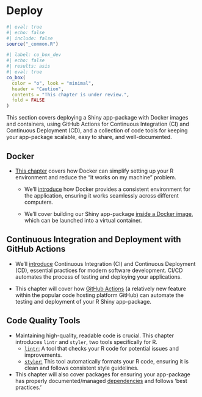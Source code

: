 # Deploy {#sec-deploy .unnumbered}

```r
#| eval: true 
#| echo: false 
#| include: false
source("_common.R")
```

```r
#| label: co_box_dev
#| echo: false
#| results: asis
#| eval: true
co_box(
  color = "o", look = "minimal",
  header = "Caution",
  contents = "This chapter is under review.",
  fold = FALSE
)
```

This section covers deploying a Shiny app-package with Docker images and containers, using GitHub Actions for Continuous Integration (CI) and Continuous Deployment (CD), and a collection of code tools for keeping your app-package scalable, easy to share, and well-documented.

## Docker

-   [This chapter](@sec-docker) covers how Docker can simplify setting up your R environment and reduce the "it works on my machine" problem.
  
    -   We'll [introduce](@sec-what-is-docker) how Docker provides a consistent environment for the application, ensuring it works seamlessly across different computers.

    -   We'll cover building our Shiny app-package [inside a Docker image](@sec-dockerfile), which can be launched into a virtual container. 

  
## Continuous Integration and Deployment with GitHub Actions

-   We'll [introduce](@sec-cicd) Continuous Integration (CI) and Continuous Deployment (CD), essential practices for modern software development. CI/CD automates the process of testing and deploying your applications.

-   This chapter will cover how [GitHub Actions](@sec-gha) (a relatively new feature within the popular code hosting platform GitHub) can automate the testing and deployment of your R Shiny app-package.

## Code Quality Tools

-   Maintaining high-quality, readable code is crucial. This chapter introduces `lintr` and `styler`, two tools specifically for R.
    -   [`lintr`:](@sec-lintr) A tool that checks your R code for potential issues and improvements.
    -   [`styler`:](@sec-styler) This tool automatically formats your R code, ensuring it is clean and follows consistent style guidelines.

-   This chapter will also cover packages for ensuring your app-package has properly documented/managed [dependencies](@sec-code-tools-dependencies) and follows 'best practices.'